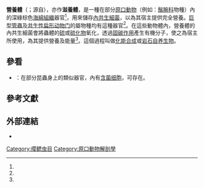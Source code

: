 '''營養體'''（{{lang|en|'''Trophosome'''}}；源自{{lang|grc|trophē}}），亦作'''滋養體'''，是一種在部分[[原口動物|原口動物]]（例如：[[鬚腕科|鬚腕科]]物種）{{tsl|en|coelomic cavity|體腔 (原口動物)|體腔}}內的深綠棕色[[海綿組織|海綿組織]]器官<ref name="pbs" group="Ref" />，用來儲存[[內共生細菌|內共生細菌]]，以為其宿主提供完全營養。[[巨型管蟲|巨型管蟲]]及[[共生|共生性]][[扁形动物门|扁形动物门]]的''{{tsl|en|Paracatenula|}}''屬物種均有這種器官<ref name="Gruber-Vodicka" group="Ref"/>。在這些動物體內，營養體的內共生細菌會將蟲體的[[硫|硫]]或[[硫化物|硫化物]]氧化，透過[[固碳作用|固碳作用]]產生有機分子，使之為宿主所使用，為其提供營養及能量<ref name="Somero" group="Ref" />。這個過程叫做[[化能合成|化能合成]]或[[岩石自养生物|岩石自养生物]]。

==參看==
* {{tsl|en|Bacteriome|}}：在部分昆蟲身上的類似器官，內有[[含菌细胞|含菌细胞]]，可存在{{link-en|內共生細菌|endosymbiotic bacteria}}。

==參考文獻==
{{Reflist |group="Ref" |refs=
<ref name="Gruber-Vodicka">{{cite journal|last1=Gruber-Vodicka |first1=H. R. |last2=Dirks |first2=U. |last3=Leisch |first3=N. |last4=Baranyi |first4=C. |last5=Stoecker |first5=K. |last6=Bulgheresi |first6=S. |last7=Heindl |first7=N. R. |last8=Horn |first8=M. |last9=Lott |first9=C. |last10=Loy |first10=A. |last11=Wagner |first11=M. |last12=Ott |first12=J. |title=''Paracatenula'', an ancient symbiosis between thiotrophic Alphaproteobacteria and catenulid flatworms |journal=Proceedings of the National Academy of Sciences |date=2011-06-27 |volume=108|issue=29 |pages=12078–12083|doi=10.1073/pnas.1105347108}}</ref>
<ref name="pbs">{{cite web |url=http://www.pbs.org/wgbh/nova/abyss/life/twsanstrophosome.html |title=Tubeworm: Trophosome |work=NOVA Online: Into the Abyss |language=en |access-date=2016-10-20 |archive-date=2020-12-31 |archive-url=https://web.archive.org/web/20201231042616/https://www.pbs.org/wgbh/nova/abyss/life/twsanstrophosome.html |dead-url=no }}</ref>
<ref name="Somero">{{cite journal |last=Somero |first=G.N. |year=1987 
 |title=''Symbiotic Exploitation of Hydrogen Sulfide''
|url=https://archive.org/details/sim_american-journal-of-physiology_1987-06_252_6/page/3 |journal=''[[Physiology_(期刊)|Physiology]]'' |volume=2 |pages=3-6 |language=en }}</ref>
}}

==外部連結==
* 
[[Category:缨鳃虫目|Category:缨鳃虫目]]
[[Category:原口動物解剖學|Category:原口動物解剖學]]
{{animal-stub}}
{{anatomy-stub}}